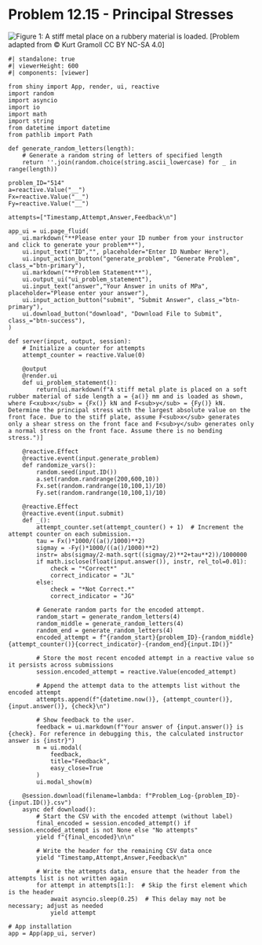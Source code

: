 # Problem 12.15 - Principal Stresses {.unnumbered}

![Figure 1: A stiff metal place on a rubbery material is loaded.](images/514.png){fig-alt="Picture with a stiff metal plate on a rubbery material being loaded. Fy is applied downwards on the plate and Fx is being applied on the plate to the right. The rubbery material is a cube with a side length of a."}
\[Problem adapted from © Kurt Gramoll CC BY NC-SA 4.0\]
```shinylive-python
#| standalone: true
#| viewerHeight: 600
#| components: [viewer]

from shiny import App, render, ui, reactive
import random
import asyncio
import io
import math
import string
from datetime import datetime
from pathlib import Path

def generate_random_letters(length):
    # Generate a random string of letters of specified length
    return ''.join(random.choice(string.ascii_lowercase) for _ in range(length))  

problem_ID="514"
a=reactive.Value("__")
Fx=reactive.Value("__")
Fy=reactive.Value("__")

attempts=["Timestamp,Attempt,Answer,Feedback\n"]

app_ui = ui.page_fluid(
    ui.markdown("**Please enter your ID number from your instructor and click to generate your problem**"),
    ui.input_text("ID","", placeholder="Enter ID Number Here"),
    ui.input_action_button("generate_problem", "Generate Problem", class_="btn-primary"),
    ui.markdown("**Problem Statement**"),
    ui.output_ui("ui_problem_statement"),
    ui.input_text("answer","Your Answer in units of MPa", placeholder="Please enter your answer"),
    ui.input_action_button("submit", "Submit Answer", class_="btn-primary"),
    ui.download_button("download", "Download File to Submit", class_="btn-success"),
)

def server(input, output, session):
    # Initialize a counter for attempts
    attempt_counter = reactive.Value(0)

    @output
    @render.ui
    def ui_problem_statement():
        return[ui.markdown(f"A stiff metal plate is placed on a soft rubber material of side length a = {a()} mm and is loaded as shown, where F<xub>x</sub> = {Fx()} kN and F<sub>y</sub> = {Fy()} kN. Determine the principal stress with the largest absolute value on the front face. Due to the stiff plate, assume F<sub>x</sub> generates only a shear stress on the front face and F<sub>y</sub> generates only a normal stress on the front face. Assume there is no bending stress.")]
    
    @reactive.Effect
    @reactive.event(input.generate_problem)
    def randomize_vars():
        random.seed(input.ID())
        a.set(random.randrange(200,600,10))
        Fx.set(random.randrange(10,100,1)/10)
        Fy.set(random.randrange(10,100,1)/10)

    @reactive.Effect
    @reactive.event(input.submit)
    def _():
        attempt_counter.set(attempt_counter() + 1)  # Increment the attempt counter on each submission.
        tau = Fx()*1000/((a()/1000)**2)
        sigmay = -Fy()*1000/((a()/1000)**2)
        instr= abs(sigmay/2-math.sqrt((sigmay/2)**2+tau**2))/1000000
        if math.isclose(float(input.answer()), instr, rel_tol=0.01):
            check = "*Correct*"
            correct_indicator = "JL"
        else:
            check = "*Not Correct.*"
            correct_indicator = "JG"

        # Generate random parts for the encoded attempt.
        random_start = generate_random_letters(4)
        random_middle = generate_random_letters(4)
        random_end = generate_random_letters(4)
        encoded_attempt = f"{random_start}{problem_ID}-{random_middle}{attempt_counter()}{correct_indicator}-{random_end}{input.ID()}"

        # Store the most recent encoded attempt in a reactive value so it persists across submissions
        session.encoded_attempt = reactive.Value(encoded_attempt)

        # Append the attempt data to the attempts list without the encoded attempt
        attempts.append(f"{datetime.now()}, {attempt_counter()}, {input.answer()}, {check}\n")

        # Show feedback to the user.
        feedback = ui.markdown(f"Your answer of {input.answer()} is {check}. For reference in debugging this, the calculated instructor answer is {instr}")
        m = ui.modal(
            feedback,
            title="Feedback",
            easy_close=True
        )
        ui.modal_show(m)

    @session.download(filename=lambda: f"Problem_Log-{problem_ID}-{input.ID()}.csv")
    async def download():
        # Start the CSV with the encoded attempt (without label)
        final_encoded = session.encoded_attempt() if session.encoded_attempt is not None else "No attempts"
        yield f"{final_encoded}\n\n"
        
        # Write the header for the remaining CSV data once
        yield "Timestamp,Attempt,Answer,Feedback\n"
        
        # Write the attempts data, ensure that the header from the attempts list is not written again
        for attempt in attempts[1:]:  # Skip the first element which is the header
            await asyncio.sleep(0.25)  # This delay may not be necessary; adjust as needed
            yield attempt

# App installation
app = App(app_ui, server)
```

